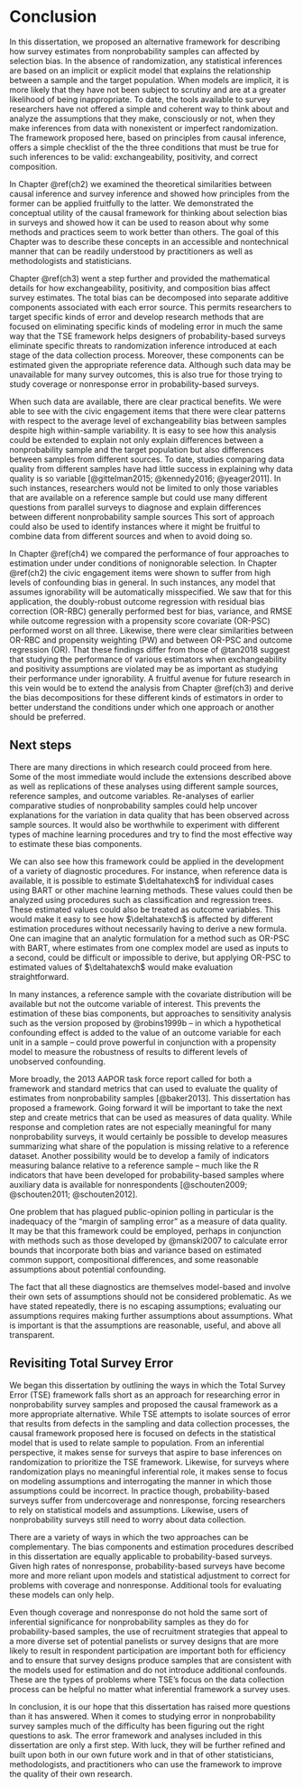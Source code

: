 # Conclusion

In this dissertation, we proposed an alternative framework for describing how survey estimates from nonprobability samples can affected by selection bias. In the absence of randomization, any statistical inferences are based on an implicit or explicit model that explains the relationship between a sample and the target population. When models are implicit, it is more likely that they have not been subject to scrutiny and are at a greater likelihood of being inappropriate. To date, the tools available to survey researchers have not offered a simple and coherent way to think about and analyze the assumptions that they make, consciously or not, when they make inferences from data with nonexistent or imperfect randomization. The framework proposed here, based on principles from causal inference, offers a simple checklist of the the three conditions that must be true for such inferences to be valid: exchangeability, positivity, and correct composition. 

In Chapter \@ref(ch2) we examined the theoretical similarities between causal inference and survey inference and showed how principles from the former can be applied fruitfully to the latter. We demonstrated the conceptual utility of the causal framework for thinking about selection bias in surveys and showed how it can be used to reason about why some methods and practices seem to work better than others. The goal of this Chapter was to describe these concepts in an accessible and nontechnical manner that can be readily understood by practitioners as well as methodologists and statisticians.

Chapter \@ref(ch3) went a step further and provided the mathematical details for how exchangeability, positivity, and composition bias affect survey estimates. The total bias can be decomposed into separate additive components associated with each error source. This permits researchers to target specific kinds of error and develop research methods that are focused on eliminating specific kinds of modeling error in much the same way that the TSE framework helps designers of probability-based surveys eliminate specific threats to randomization inference introduced at each stage of the data collection process. Moreover, these components can be estimated given the appropriate reference data. Although such data may be unavailable for many survey outcomes, this is also true for those trying to study coverage or nonresponse error in probability-based surveys. 

When such data are available, there are clear practical benefits. We were able to see with the civic engagement items that there were clear patterns with respect to the average level of exchangeability bias between samples despite high within-sample variability. It is easy to see how this analysis could be extended to explain not only explain differences between a nonprobability sample and the target population but also differences between samples from different sources. To date, studies comparing data quality from different samples have had little success in explaining why data quality is so variable [@gittelman2015; @kennedy2016; @yeager2011]. In such instances, researchers would not be limited to only those variables that are available on a reference sample but could use many different questions from parallel surveys to diagnose and explain differences between different nonprobability sample sources This sort of approach could also be used to identify instances where it might be fruitful to combine data from different sources and when to avoid doing so.

In Chapter \@ref(ch4) we compared the performance of four approaches to estimation under under conditions of nonignorable selection. In Chapter \@ref(ch2) the civic engagement items were shown to suffer from high levels of confounding bias in general. In such instances, any model that assumes ignorability will be automatically misspecified. We saw that for this application, the doubly-robust outcome regression with residual bias correction (OR-RBC) generally performed best for bias, variance, and RMSE while outcome regression with a propensity score covariate (OR-PSC) performed worst on all three.  Likewise, there were clear similarities between OR-RBC and propensity weighting (PW) and between OR-PSC and outcome regression (OR). That these findings differ from those of @tan2018 suggest that studying the performance of various estimators when exchangeability and positivity assumptions are violated may be as important as studying their performance under ignorability. A fruitful avenue for future research in this vein would be to extend the analysis from Chapter \@ref(ch3) and derive the bias decompositions for these different kinds of estimators in order to better understand the conditions under which one approach or another should be preferred.


## Next steps

There are many directions in which research could proceed from here. Some of the most immediate would include the extensions described above as well as replications of these analyses using different sample sources, reference samples, and outcome variables. Re-analyses of earlier comparative studies of nonprobability samples could help uncover explanations for the variation in data quality that has been observed across sample sources. It would also be worthwhile to experiment with different types of machine learning procedures and try to find the most effective way to estimate these bias components.

We can also see how this framework could be applied in the development of a variety of diagnostic procedures. For instance, when reference data is available, it is possible to estimate $\deltahatexch$ for individual cases using BART or other machine learning methods. These values could then be analyzed using procedures such as classification and regression trees. These estimated values could also be treated as outcome variables. This would make it easy to see how $\deltahatexch$ is affected by different estimation procedures without necessarily having to derive a new formula. One can imagine that an analytic formulation for a method such as OR-PSC with BART, where estimates from one complex model are used as inputs to a second, could be difficult or impossible to derive, but applying OR-PSC to estimated values of $\deltahatexch$ would make evaluation straightforward.

In many instances, a reference sample with the covariate distribution will be available but not the outcome variable of interest. This prevents the estimation of these bias components, but approaches to sensitivity analysis such as the version proposed by @robins1999b --  in which a hypothetical confounding effect is added to the value of an outcome variable for each unit in a sample -- could prove powerful in conjunction with a propensity model to measure the robustness of results to different levels of unobserved confounding. 

More broadly, the 2013 AAPOR task force report called for both a framework and standard metrics that can used to evaluate the quality of estimates from nonprobability samples [@baker2013]. This dissertation has proposed a framework. Going forward it will be important to take the next step and create metrics that can be used as measures of data quality. While response and completion rates are not especially meaningful for many nonprobability surveys, it would certainly be possible to develop measures summarizing what share of the population is missing relative to a reference dataset. Another possibility would be to develop a family of indicators measuring balance relative to a reference sample -- much like the R indicators that have been developed for probability-based samples where auxiliary data is available for nonrespondents [@schouten2009; @schouten2011; @schouten2012].

One problem that has plagued public-opinion polling in particular is the inadequacy of the "margin of sampling error" as a measure of data quality. It may be that this framework could be employed, perhaps in conjunction with methods such as those developed by @manski2007 to calculate error bounds that incorporate both bias and variance based on estimated common support, compositional differences, and some reasonable assumptions about potential confounding. 

The fact that all these diagnostics are themselves model-based and involve their own sets of assumptions should not be considered problematic. As we have stated repeatedly, there is no escaping assumptions; evaluating our assumptions requires making further assumptions about assumptions. What is important is that the assumptions are reasonable, useful, and above all transparent.

## Revisiting Total Survey Error

We began this dissertation by outlining the ways in which the Total Survey Error (TSE) framework falls short as an approach for researching error in nonprobability survey samples and proposed the causal framework as a more appropriate alternative. While TSE attempts to isolate sources of error that results from defects in the sampling and data collection processes, the causal framework proposed here is focused on defects in the statistical model that is used to relate sample to population. From an inferential perspective, it makes sense for surveys that aspire to base inferences on randomization to prioritize the TSE framework. Likewise, for surveys where randomization plays no meaningful inferential role, it makes sense to focus on modeling assumptions and interrogating the manner in which those assumptions could be incorrect. In practice though, probability-based surveys suffer from undercoverage and nonresponse, forcing researchers to rely on statistical models and assumptions. Likewise, users of nonprobability surveys still need to worry about data collection. 

There are a variety of ways in which the two approaches can be complementary. The bias components and estimation procedures described in this dissertation are equally applicable to probability-based surveys. Given high rates of nonresponse, probability-based surveys have become more and more reliant upon models and statistical adjustment to correct for problems with coverage and nonresponse. Additional tools for evaluating these models can only help. 

Even though coverage and nonresponse do not hold the same sort of inferential significance for nonprobability samples as they do for probability-based samples, the use of recruitment strategies that appeal to a more diverse set of potential panelists or survey designs that are more likely to result in respondent participation are important both for efficiency and to ensure that survey designs produce samples that are consistent with the models used for estimation and do not introduce additional confounds. These are the types of problems where TSE's focus on the data collection process can be helpful no matter what inferential framework a survey uses.

In conclusion, it is our hope that this dissertation has raised more questions than it has answered. When it comes to studying error in nonprobability survey samples much of the difficulty has been figuring out the right questions to ask. The error framework and analyses included in this dissertation are only a first step. With luck, they will be further refined and built upon both in our own future work and in that of other statisticians, methodologists, and practitioners who can use the framework to improve the quality of their own research.
